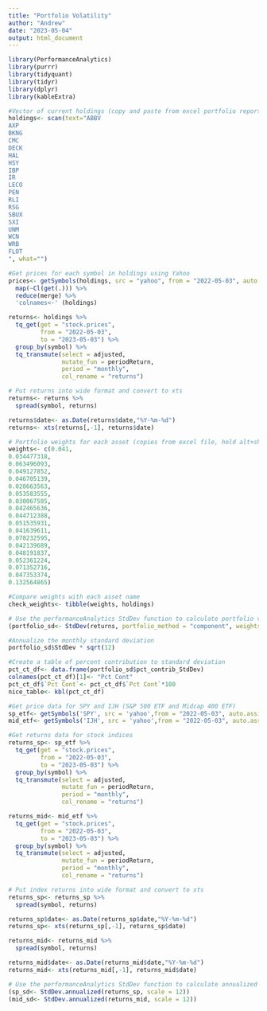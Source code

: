 ```yaml
---
title: "Portfolio Volatility"
author: "Andrew"
date: "2023-05-04"
output: html_document
---
```


```r
library(PerformanceAnalytics)
library(purrr)
library(tidyquant)
library(tidyr)
library(dplyr)
library(kableExtra)
```


```r
#Vector of current holdings (copy and paste from excel portfolio report)
holdings<- scan(text="ABBV
AXP
BKNG
CMC
DECK
HAL
HSY
IBP
IR
LECO
PEN
RLI
RSG
SBUX
SXI
UNM
WCN
WRB
FLOT
", what="")

```
```r
#Get prices for each symbol in holdings using Yahoo
prices<- getSymbols(holdings, src = "yahoo", from = "2022-05-03", auto.assign = TRUE, warnings = FALSE) %>%
  map(~Cl(get(.))) %>%
  reduce(merge) %>%
  'colnames<-' (holdings)
```
```r
returns<- holdings %>%
  tq_get(get = "stock.prices",
         from = "2022-05-03",
         to = "2023-05-03") %>%
  group_by(symbol) %>%
  tq_transmute(select = adjusted,
               mutate_fun = periodReturn,
               period = "monthly",
               col_rename = "returns")
```

```r
# Put returns into wide format and convert to xts
returns<- returns %>%
  spread(symbol, returns) 

returns$date<- as.Date(returns$date,"%Y-%m-%d")
returns<- xts(returns[,-1], returns$date)
```

```r
# Portfolio weights for each asset (copies from excel file, hold alt+shift and scroll to second to last line, then type comma)
weights<- c(0.041,
0.034477318,
0.063496093,
0.049127852,
0.046705139,
0.028663563,
0.053583555,
0.030067585,
0.042465636,
0.044712388,
0.051535931,
0.041639611,
0.078232595,
0.042139689,
0.048191837,
0.052361224,
0.071352716,
0.047353374,
0.132564865)
```

```r
#Compare weights with each asset name
check_weights<- tibble(weights, holdings)
```

```r
# Use the performanceAnalytics StdDev function to calculate portfolio volatility
(portfolio_sd<- StdDev(returns, portfolio_method = "component", weights = weights))
```

```r
#Annualize the monthly standard deviation
portfolio_sd$StdDev * sqrt(12)
```

```r
#Create a table of percent contribution to standard deviation
pct_ct_df<- data.frame(portfolio_sd$pct_contrib_StdDev)
colnames(pct_ct_df)[1]<- "Pct Cont"
pct_ct_df$`Pct Cont`<- pct_ct_df$`Pct Cont`*100
nice_table<- kbl(pct_ct_df)
```

```r
#Get price data for SPY and IJH (S&P 500 ETF and Midcap 400 ETF)
sp_etf<- getSymbols('SPY', src = 'yahoo',from = "2022-05-03", auto.assign = TRUE, warnings = FALSE)
mid_etf<- getSymbols('IJH', src = 'yahoo',from = "2022-05-03", auto.assign = TRUE, warnings = FALSE)
```

```r
#Get returns data for stock indices
returns_sp<- sp_etf %>%
  tq_get(get = "stock.prices",
         from = "2022-05-03",
         to = "2023-05-03") %>%
  group_by(symbol) %>%
  tq_transmute(select = adjusted,
               mutate_fun = periodReturn,
               period = "monthly",
               col_rename = "returns")

returns_mid<- mid_etf %>%
  tq_get(get = "stock.prices",
         from = "2022-05-03",
         to = "2023-05-03") %>%
  group_by(symbol) %>%
  tq_transmute(select = adjusted,
               mutate_fun = periodReturn,
               period = "monthly",
               col_rename = "returns")

```


```r
# Put index returns into wide format and convert to xts
returns_sp<- returns_sp %>%
  spread(symbol, returns) 

returns_sp$date<- as.Date(returns_sp$date,"%Y-%m-%d")
returns_sp<- xts(returns_sp[,-1], returns_sp$date)

returns_mid<- returns_mid %>%
  spread(symbol, returns) 

returns_mid$date<- as.Date(returns_mid$date,"%Y-%m-%d")
returns_mid<- xts(returns_mid[,-1], returns_mid$date)
```

```r
# Use the performanceAnalytics StdDev function to calculate annualized index volatility
(sp_sd<- StdDev.annualized(returns_sp, scale = 12))
(mid_sd<- StdDev.annualized(returns_mid, scale = 12))
```